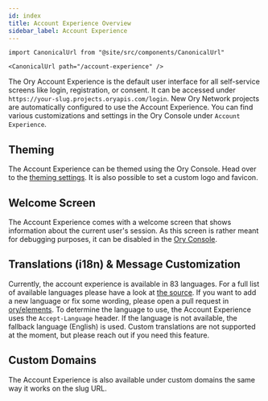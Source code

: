 ```yaml
---
id: index
title: Account Experience Overview
sidebar_label: Account Experience
---
```


```mdx-code-block
import CanonicalUrl from "@site/src/components/CanonicalUrl"

<CanonicalUrl path="/account-experience" />
```

The Ory Account Experience is the default user interface for all self-service screens like login, registration, or consent. It can
be accessed under `https://your-slug.projects.oryapis.com/login`. New Ory Network projects are automatically configured to use the
Account Experience. You can find various customizations and settings in the Ory Console under `Account Experience`.

## Theming

The Account Experience can be themed using the Ory Console. Head over to the
[theming settings](https://console.ory.sh/projects/current/account-experience/theming). It is also possible to set a custom logo
and favicon.

## Welcome Screen

The Account Experience comes with a welcome screen that shows information about the current user's session. As this screen is
rather meant for debugging purposes, it can be disabled in the [Ory Console](https://console.ory.sh/projects/current/ui).

## Translations (i18n) & Message Customization

Currently, the account experience is available in 83 languages. For a full list of available languages please have a look at
[the source](https://github.com/ory/elements/tree/main/packages/elements-react/src/locales). If you want to add a new language or
fix some wording, please open a pull request in [ory/elements](https://github.com/ory/elements#internalization-i18n). To determine
the language to use, the Account Experience uses the `Accept-Language` header. If the language is not available, the fallback
language (English) is used. Custom translations are not supported at the moment, but please reach out if you need this feature.

## Custom Domains

The Account Experience is also available under custom domains the same way it works on the slug URL.
